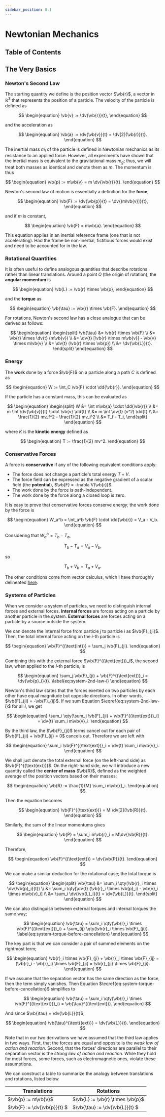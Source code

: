 ```yaml
---
sidebar_position: 0.1
---
```




# Newtonian Mechanics



## Table of Contents

<TOCInline toc={toc} />

## The Very Basics

### Newton's Second Law

The starting quantity we define is the position vector $\vb{r}$, a vector in $\mathbb{R}^3$ that represents the position of a particle.
The velocity of the particle is defined as

$$
\begin{equation}
\vb{v} := \dv{\vb{r}}{t},
\end{equation}
$$

and the acceleration as

$$
\begin{equation}
\vb{a} := \dv{\vb{v}}{t} = \dv[2]{\vb{r}}{t}.
\end{equation}
$$

The inertial mass $m_i$ of the particle is defined in Newtonian mechanics as its resistance to an applied force.
However, all experiments have shown that the inertial mass is equivalent to the gravitational mass $m_g$; thus, we will treat both masses as identical and denote them as $m$.
The momentum is thus

$$
\begin{equation}
\vb{p} := m\vb{v} = m \dv{\vb{r}}{t}.
\end{equation}
$$

Newton's second law of motion is essentially a definition for the **force**;

$$
\begin{equation}
\vb{F} := \dv{\vb{p}}{t} = \dv{(m\vb{v})}{t},
\end{equation}
$$

and if $m$ is constant,

$$
\begin{equation}
\vb{F} = m\vb{a}.
\end{equation}
$$

This equation applies in an inertial reference frame (one that is not accelerating).
Had the frame be non-inertial, fictitious forces would exist and need to be accounted for in the law.

### Rotational Quantities

It is often useful to define analogous quantities that describe rotations rather than linear translations.
Around a point $O$ (the origin of rotation), the **angular momentum** is

$$
\begin{equation}
\vb{L} := \vb{r} \times \vb{p},
\end{equation}
$$

and the **torque** as

$$
\begin{equation}
\vb{\tau} := \vb{r} \times \vb{F}.
\end{equation}
$$

For rotations, Newton's second law has a close analogue that can be derived as follows:

$$
\begin{equation}
\begin{split}
\vb{\tau} &= \vb{r} \times \vb{F} \\
&= \vb{r} \times \dv{t} (m\vb{v}) \\
&= \dv{t} [\vb{r} \times m\vb{v}] - \vb{v} \times m\vb{v} \\
&= \dv{t} (\vb{r} \times \vb{p}) \\
&= \dv{\vb{L}}{t}.
\end{split}
\end{equation}
$$

### Energy

The **work** done by a force $\vb{F}$ on a particle along a path $C$ is defined as

$$
\begin{equation}
W := \int_C \vb{F} \cdot \dd{\vb{r}}.
\end{equation}
$$

If the particle has a constant mass, this can be evaluated as

$$
\begin{equation}
\begin{split}
W &= \int m\vb{a} \cdot \dd{\vb{r}} \\
&= m \int \dv{\vb{v}}{t} \cdot \vb{v} \dd{t} \\
&= m \int \dv{t} (v^2) \dd{t} \\
&= \frac{1}{2} mv_f^2 - \frac{1}{2} mv_i^2 \\
&= T_f - T_i,
\end{split}
\end{equation}
$$

where $K$ is the **kinetic energy** defined as

$$
\begin{equation}
T := \frac{1}{2} mv^2.
\end{equation}
$$

### Conservative Forces

A force is **conservative** if any of the following equivalent conditions apply:

- The force does not change a particle's total energy $T + V$.
- The force field can be expressed as the negative gradient of a scalar field (the **potential**), $\vb{F} = -\nabla V(\vb{r})$.
- The work done by the force is path-independent.
- The work done by the force along a closed loop is zero.

It is easy to prove that conservative forces conserve energy; the work done by the force is

$$
\begin{equation}
W_a^b = \int_a^b \vb{F} \cdot \dd{\vb{r}} = V_a - V_b.
\end{equation}
$$

Considering that $W_a^b = T_b - T_a$,

$$
\begin{equation}
T_b - T_a = V_a - V_b,
\end{equation}
$$

so

$$
\begin{equation}
T_b + V_b = T_a + V_a.
\end{equation}
$$

The other conditions come from vector calculus, which I have thoroughly delineated [here](/notes/maths/Calculus%203/Extending%20the%20Integral/Conservative%20Vector%20Fields).

### Systems of Particles

When we consider a system of particles, we need to distinguish internal forces and external forces.
**Internal forces** are forces acting on a particle by another particle in the system.
**External forces** are forces acting on a particle by a source outside the system.

We can denote the internal force from particle $j$ to particle $i$ as $\vb{F}_{ji}$.
Then, the total internal force acting on the $i$-th particle is

$$
\begin{equation}
\vb{F}^{(\text{int})} = \sum_j \vb{F}_{ji}.
\end{equation}
$$

Combining this with the external force $\vb{F}^{(\text{ext})}_i$, the second law, when applied to the $i$-th particle, is

$$
\begin{equation}
\sum_j \vb{F}_{ji} + \vb{F}^{(\text{ext})}_i = \dv{\vb{p}_i}{t}. \label{eq:system-2nd-law-i}
\end{equation}
$$

Newton's third law states that the forces exerted on two particles by each other have equal magnitude but opposite directions.
In other words, $\vb{F}_{ji} = -\vb{F}_{ij}$.
If we sum Equation $\eqref{eq:system-2nd-law-i}$ for all $i$, we get

$$
\begin{equation}
\sum_i \qty[\sum_j \vb{F}_{ji} + \vb{F}^{(\text{ext})}_i] = \dv{t} \sum_i m\vb{v}_i.
\end{equation}
$$

By the third law, the $\vb{F}_{ji}$ terms cancel out for each pair of $\vb{F}_{ji} + \vb{F}_{ij} = 0$ cancels out.
Therefore we are left with

$$
\begin{equation}
\sum_i \vb{F}^{(\text{ext})}_i = \dv{t} \sum_i m\vb{v}_i.
\end{equation}
$$

We shall just denote the total external force (on the left-hand side) as $\vb{F}^{(\text{ext})}$.
On the right-hand side, we will introduce a new quantity called the **center of mass** $\vb{R}$, defined as the weighted average of the position vectors based on their masses;

$$
\begin{equation}
\vb{R} := \frac{1}{M} \sum_i m\vb{r}_i.
\end{equation}
$$

Then the equation becomes

$$
\begin{equation}
\vb{F}^{(\text{ext})} = M \dv[2]{\vb{R}}{t}.
\end{equation}
$$

Similarly, the sum of the linear momentums gives

$$
\begin{equation}
\vb{P} = \sum_i m\vb{r}_i = M\dv{\vb{R}}{t}.
\end{equation}
$$

Therefore,

$$
\begin{equation}
\vb{F}^{(\text{ext})} = \dv{\vb{P}}{t}.
\end{equation}
$$

We can make a similar deduction for the rotational case; the total torque is

$$
\begin{equation}
\begin{split}
\vb{\tau} &= \sum_i \qty(\vb{r}_i \times \dv{\vb{p}_i}{t}) \\
&= \sum_i \qty[\dv{t} (\vb{r}_i \times \vb{p}_i) - \vb{v}_i \times m\vb{v}_i] \\
&= \sum_i \dv{\vb{L}_i}{t} = \dv{\vb{L}}{t}.
\end{split}
\end{equation}
$$

We can also distinguish between external torques and internal torques the same way;

$$
\begin{equation}
\vb{\tau} = \sum_i \qty(\vb{r}_i \times \vb{F}^{(\text{ext})}_i) + \sum_{ij} \qty(\vb{r}_i \times \vb{F}_{ji}). \label{eq:system-torque-before-cancellation}
\end{equation}
$$

The key part is that we can consider a pair of summed elements on the rightmost term;

$$
\begin{equation}
\vb{r}_i \times \vb{F}_{ji} + \vb{r}_j \times \vb{F}_{ij} = (\vb{r}_i - \vb{r}_j) \times \vb{F}_{ji} = \vb{r}_{ji} \times \vb{F}_{ji}.
\end{equation}
$$

If we assume that the separation vector has the same direction as the force, then the term simply vanishes.
Then Equation $\eqref{eq:system-torque-before-cancellation}$ simplifies to

$$
\begin{equation}
\vb{\tau} = \sum_i \qty(\vb{r}_i \times \vb{F}^{(\text{ext})}_i) = \vb{\tau}^{(\text{ext})}.
\end{equation}
$$

And since $\vb{\tau} = \dv{\vb{L}}{t}$,

$$
\begin{equation}
\vb{\tau}^{\text{(ext)}} = \dv{\vb{L}}{t}.
\end{equation}
$$

Note that in our two derivations we have assumed that the third law applies in two ways.
First, that the forces are equal and opposite is the *weak law of action and reaction*.
Second, that the forces' directions are parallel to their separation vector is the *strong law of action and reaction*.
While they hold for most forces, some forces, such as electromagnetic ones, violate these assumptions.

We can construct a table to summarize the analogy between translations and rotations, listed below.

| Translations | Rotations |
| ------------ | --------- |
| $\vb{p} := m\vb{v}$ | $\vb{L} := \vb{r} \times \vb{p}$ |
| $\vb{F} := \dv{\vb{p}}{t} $ | $\vb{\tau} := \dv{\vb{L}}{t} $ |
